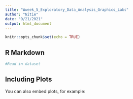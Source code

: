 ---
title: "Wweek_5_Exploratory_Data_Analysis_Graphics_Labs"
author: "Nitie"
date: "9/21/2021"
output: html_document
---

```{r setup, include=FALSE}
knitr::opts_chunk$set(echo = TRUE)
```

## R Markdown



```{r}
#Read in dataset
```

## Including Plots

You can also embed plots, for example:




